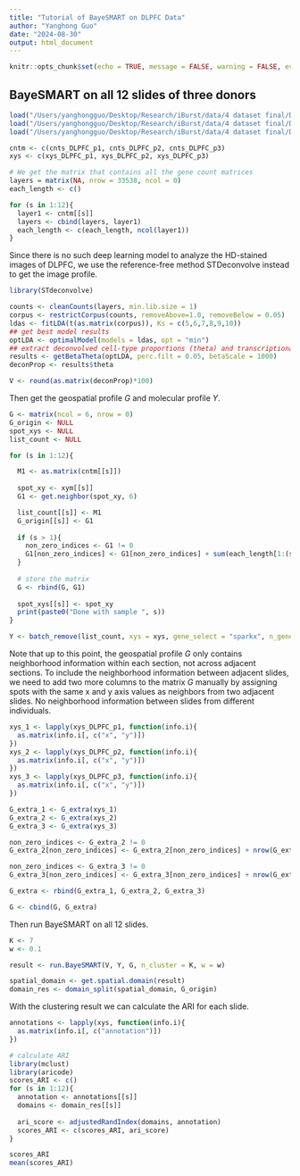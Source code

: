 ```yaml
---
title: "Tutorial of BayeSMART on DLPFC Data"
author: "Yanghong Guo"
date: "2024-08-30"
output: html_document
---
```


```r
knitr::opts_chunk$set(echo = TRUE, message = FALSE, warning = FALSE, eval = FALSE)
```



## BayeSMART on all 12 slides of three donors

```r

load("/Users/yanghongguo/Desktop/Research/iBurst/data/4 dataset final/DLPFC_p1.RData")
load("/Users/yanghongguo/Desktop/Research/iBurst/data/4 dataset final/DLPFC_p2.RData")
load("/Users/yanghongguo/Desktop/Research/iBurst/data/4 dataset final/DLPFC_p3.RData")

cntm <- c(cnts_DLPFC_p1, cnts_DLPFC_p2, cnts_DLPFC_p3)
xys <- c(xys_DLPFC_p1, xys_DLPFC_p2, xys_DLPFC_p3)

# We get the matrix that contains all the gene count matrices
layers = matrix(NA, nrow = 33538, ncol = 0)
each_length <- c()

for (s in 1:12){
  layer1 <- cntm[[s]]
  layers <- cbind(layers, layer1)
  each_length <- c(each_length, ncol(layer1))
}

```

Since there is no such deep learning model to analyze the HD-stained images of DLPFC, we use the reference-free method STDeconvolve instead to get the image profile.
```r
library(STdeconvolve)

counts <- cleanCounts(layers, min.lib.size = 1)
corpus <- restrictCorpus(counts, removeAbove=1.0, removeBelow = 0.05)
ldas <- fitLDA(t(as.matrix(corpus)), Ks = c(5,6,7,8,9,10))
## get best model results
optLDA <- optimalModel(models = ldas, opt = "min")
## extract deconvolved cell-type proportions (theta) and transcriptional profiles (beta)
results <- getBetaTheta(optLDA, perc.filt = 0.05, betaScale = 1000)
deconProp <- results$theta

V <- round(as.matrix(deconProp)*100)
```

Then get the geospatial profile $G$ and molecular profile $Y$.
```r
G <- matrix(ncol = 6, nrow = 0)
G_origin <- NULL
spot_xys <- NULL
list_count <- NULL

for (s in 1:12){

  M1 <- as.matrix(cntm[[s]])
  
  spot_xy <- xym[[s]]
  G1 <- get.neighbor(spot_xy, 6)

  list_count[[s]] <- M1
  G_origin[[s]] <- G1
  
  if (s > 1){
    non_zero_indices <- G1 != 0
    G1[non_zero_indices] <- G1[non_zero_indices] + sum(each_length[1:(s-1)])
  }
  
  # store the matrix
  G <- rbind(G, G1)
  
  spot_xys[[s]] <- spot_xy
  print(paste0("Done with sample ", s))
}

Y <- batch_remove(list_count, xys = xys, gene_select = "sparkx", n_gene = 2000, pcn = 3)

```

Note that up to this point, the geospatial profile $G$ only contains neighborhood information within each section, not across adjacent sections. To include the neighborhood information between adjacent slides, we need to add two more columns to the matrix $G$ manually by assigning spots with the same x and y axis values as neighbors from two adjacent slides. No neighborhood information between slides from different individuals.

```r
xys_1 <- lapply(xys_DLPFC_p1, function(info.i){
  as.matrix(info.i[, c("x", "y")])
})
xys_2 <- lapply(xys_DLPFC_p2, function(info.i){
  as.matrix(info.i[, c("x", "y")])
})
xys_3 <- lapply(xys_DLPFC_p3, function(info.i){
  as.matrix(info.i[, c("x", "y")])
})

G_extra_1 <- G_extra(xys_1)
G_extra_2 <- G_extra(xys_2)
G_extra_3 <- G_extra(xys_3)

non_zero_indices <- G_extra_2 != 0
G_extra_2[non_zero_indices] <- G_extra_2[non_zero_indices] + nrow(G_extra_1)

non_zero_indices <- G_extra_3 != 0
G_extra_3[non_zero_indices] <- G_extra_3[non_zero_indices] + nrow(G_extra_1) + nrow(G_extra_2)

G_extra <- rbind(G_extra_1, G_extra_2, G_extra_3)

G <- cbind(G, G_extra)
```

Then run BayeSMART on all 12 slides.
```r
K <- 7
w <- 0.1

result <- run.BayeSMART(V, Y, G, n_cluster = K, w = w)

spatial_domain <- get.spatial.domain(result)
domain_res <- domain_split(spatial_domain, G_origin)
```

With the clustering result we can calculate the ARI for each slide.
```r
annotations <- lapply(xys, function(info.i){
  as.matrix(info.i[, c("annotation")])
})

# calculate ARI
library(mclust)
library(aricode)
scores_ARI <- c()
for (s in 1:12){
  annotation <- annotations[[s]]
  domains <- domain_res[[s]]
  
  ari_score <- adjustedRandIndex(domains, annotation)
  scores_ARI <- c(scores_ARI, ari_score)
}

scores_ARI
mean(scores_ARI)
```